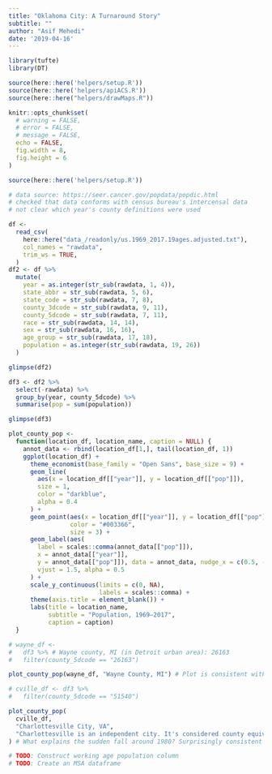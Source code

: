 ---
title: "Oklahoma City: A Turnaround Story"
subtitle: ""
author: "Asif Mehedi"
date: '2019-04-16'
---

```{r setup, include=FALSE}
library(tufte)
library(DT)

source(here::here('helpers/setup.R'))
source(here::here('helpers/apiACS.R'))
source(here::here("helpers/drawMaps.R"))

knitr::opts_chunk$set(
  # warning = FALSE,
  # error = FALSE,
  # message = FALSE,
  echo = FALSE,
  fig.width = 8,
  fig.height = 6
)
```

<!-- Zoomed in map of okc with chesapeak arena and boathouse district marked
https://www.google.com/maps/dir/Chesapeake+Energy+Arena,+West+Reno+Avenue,+Oklahoma+City,+OK/Boathouse+District,+Oklahoma+City,+OK+73129/@35.461556,-97.5132016,14.7z/data=!4m14!4m13!1m5!1m1!1s0x87b217281cbe6d99:0xa5375eb4651d9445!2m2!1d-97.5151176!2d35.4634175!1m5!1m1!1s0x87b216e0b18b80b3:0x5ae4cbfea3d72789!2m2!1d-97.503568!2d35.4592023!3e2 -->




```{r, eval=FALSE}
source(here::here('helpers/setup.R'))

# data source: https://seer.cancer.gov/popdata/popdic.html
# checked that data conforms with census bureau's intercensal data
# not clear which year's county definitions were used

df <-
  read_csv(
    here::here("data_/readonly/us.1969_2017.19ages.adjusted.txt"),
    col_names = "rawdata",
    trim_ws = TRUE,
  )
df2 <- df %>%
  mutate(
    year = as.integer(str_sub(rawdata, 1, 4)),
    state_abbr = str_sub(rawdata, 5, 6),
    state_code = str_sub(rawdata, 7, 8),
    county_3dcode = str_sub(rawdata, 9, 11),
    county_5dcode = str_sub(rawdata, 7, 11),
    race = str_sub(rawdata, 14, 14),
    sex = str_sub(rawdata, 16, 16),
    age_group = str_sub(rawdata, 17, 18),
    population = as.integer(str_sub(rawdata, 19, 26))
  )

glimpse(df2)

df3 <- df2 %>%
  select(-rawdata) %>%
  group_by(year, county_5dcode) %>%
  summarise(pop = sum(population))

glimpse(df3)

plot_county_pop <-
  function(location_df, location_name, caption = NULL) {
    annot_data <- rbind(location_df[1,], tail(location_df, 1))
    ggplot(location_df) +
      theme_economist(base_family = "Open Sans", base_size = 9) +
      geom_line(
        aes(x = location_df[["year"]], y = location_df[["pop"]]),
        size = 1,
        color = "darkblue",
        alpha = 0.4
      ) +
      geom_point(aes(x = location_df[["year"]], y = location_df[["pop"]]),
                 color = "#003366",
                 size = 3) +
      geom_label(aes(
        label = scales::comma(annot_data[["pop"]]),
        x = annot_data[["year"]],
        y = annot_data[["pop"]]), data = annot_data, nudge_x = c(0.5, -1),
        vjust = 1.5, alpha = 0.5
      ) +
      scale_y_continuous(limits = c(0, NA),
                         labels = scales::comma) +
      theme(axis.title = element_blank()) +
      labs(title = location_name,
           subtitle = "Population, 1969–2017",
           caption = caption)
  }

# wayne_df <-
#   df3 %>% # Wayne county, MI (in Detroit urban area): 26163
#   filter(county_5dcode == "26163")

plot_county_pop(wayne_df, "Wayne County, MI") # Plot is consistent with Detroit's fate

# cville_df <- df3 %>%
#   filter(county_5dcode == "51540")

plot_county_pop(
  cville_df,
  "Charlottesville City, VA",
  "Charlottesville is an independent city. It's considered county equivalent for statistical purposes."
) # What explains the sudden fall around 1980? Surprisingly consistent over decades.

# TODO: Construct working age population column
# TODO: Create an MSA dataframe



```

